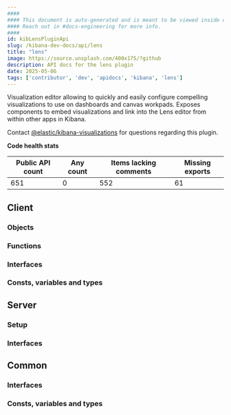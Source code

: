 ```yaml
---
####
#### This document is auto-generated and is meant to be viewed inside our experimental, new docs system.
#### Reach out in #docs-engineering for more info.
####
id: kibLensPluginApi
slug: /kibana-dev-docs/api/lens
title: "lens"
image: https://source.unsplash.com/400x175/?github
description: API docs for the lens plugin
date: 2025-05-06
tags: ['contributor', 'dev', 'apidocs', 'kibana', 'lens']
---
```


Visualization editor allowing to quickly and easily configure compelling visualizations to use on dashboards and canvas workpads. Exposes components to embed visualizations and link into the Lens editor from within other apps in Kibana.

Contact [@elastic/kibana-visualizations](https://github.com/orgs/elastic/teams/kibana-visualizations) for questions regarding this plugin.

**Code health stats**

| Public API count  | Any count | Items lacking comments | Missing exports |
|-------------------|-----------|------------------------|-----------------|
| 651 | 0 | 552 | 61 |

## Client

### Objects
<DocDefinitionList data={lensObj.client.objects}/>

### Functions
<DocDefinitionList data={lensObj.client.functions}/>

### Interfaces
<DocDefinitionList data={lensObj.client.interfaces}/>

### Consts, variables and types
<DocDefinitionList data={lensObj.client.misc}/>

## Server

### Setup
<DocDefinitionList data={[lensObj.server.setup]}/>

### Interfaces
<DocDefinitionList data={lensObj.server.interfaces}/>

## Common

### Interfaces
<DocDefinitionList data={lensObj.common.interfaces}/>

### Consts, variables and types
<DocDefinitionList data={lensObj.common.misc}/>

